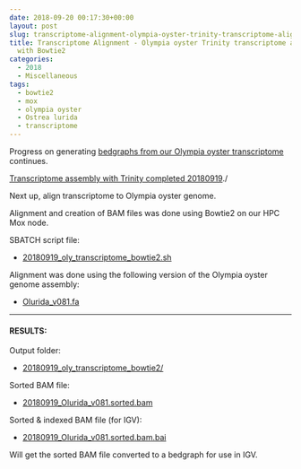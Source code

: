 ```yaml
---
date: 2018-09-20 00:17:30+00:00
layout: post
slug: transcriptome-alignment-olympia-oyster-trinity-transcriptome-aligned-to-genome-with-bowtie2
title: Transcriptome Alignment - Olympia oyster Trinity transcriptome aligned to genome
  with Bowtie2
categories:
  - 2018
  - Miscellaneous
tags:
  - bowtie2
  - mox
  - olympia oyster
  - Ostrea lurida
  - transcriptome
---
```


Progress on generating [bedgraphs from our Olympia oyster transcriptome](https://github.com/RobertsLab/resources/issues/356) continues.

[Transcriptome assembly with Trinity completed 20180919](https://robertslab.github.io/sams-notebook/posts/2018-09-19-transcriptome-assembly-olympia-oyster-rnaseq-data-with-trinity/)./

Next up, align transcriptome to Olympia oyster genome.

Alignment and creation of BAM files was done using Bowtie2 on our HPC Mox node.

SBATCH script file:





  * [20180919_oly_transcriptome_bowtie2.sh](https://owl.fish.washington.edu/Athaliana/20180919_oly_transcriptome_bowtie2/20180919_oly_transcriptome_bowtie2.sh)



Alignment was done using the following version of the Olympia oyster genome assembly:



  * [Olurida_v081.fa](https://owl.fish.washington.edu/halfshell/genomic-databank/Olurida_v081.fa)





* * *





#### RESULTS:



Output folder:





  * [20180919_oly_transcriptome_bowtie2/](https://owl.fish.washington.edu/Athaliana/20180919_oly_transcriptome_bowtie2/)



Sorted BAM file:



  * [20180919_Olurida_v081.sorted.bam](https://owl.fish.washington.edu/Athaliana/20180919_oly_transcriptome_bowtie2/20180919_Olurida_v081.sorted.bam)



Sorted & indexed BAM file (for IGV):



  * [20180919_Olurida_v081.sorted.bam.bai](https://owl.fish.washington.edu/Athaliana/20180919_oly_transcriptome_bowtie2/20180919_Olurida_v081.sorted.bam.bai)



Will get the sorted BAM file converted to a bedgraph for use in IGV.
